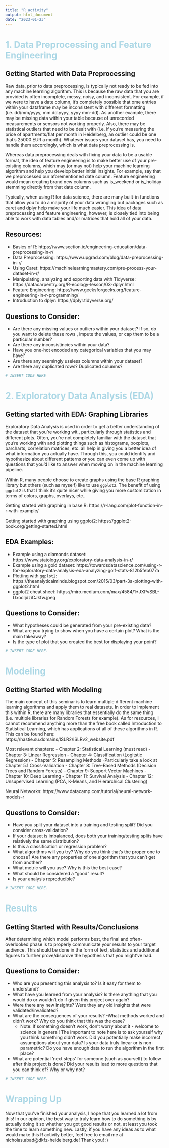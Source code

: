 ```yaml
---
title: "R_activity"
output: html_document
date: "2023-01-23"
---
```

# <font color = "lightblue">1. Data Preprocessing and Feature Engineering</font>

## Getting Started with Data Preprocessing

Raw data, prior to data preprocessing, is typically not ready to be fed into any machine learning algorithm. This is because the raw data that you are provided is often incomplete, messy, noisy, and inconsistent. For example, if we were to have a date column, it's completely possible that ome entries within your dataframe may be inconsistent with different formatting (i.e. dd/mm/yyyy, mm.dd.yyyy, yyyy mm-dd). As another example, there may be missing data within your table because of unrecorded measurements or sensors not working properly. Also, there may be statistical outliers that need to be dealt with (i.e. if you're measuring the price of apartments/flat per month in Heidelberg, an outlier could be one that's 25000 EUR a month). Whatever issues your dataset has, you need to handle them accordingly, which is what data preprocessing is.

Whereas data preprocessing deals with fixing your data to be a usable format, the idea of feature engineering is to make better use of your pre-existing columns, which may (or may not) help your machine learning algorithm and help you develop better initial insights. For example, say that we preprocessed our aforementioned date column. Feature engineering would mean creating brand new columns such as is_weekend or is_holiday stemming directly from that date column.

Typically, when using R for data science, there are many built-in functions that allow you to do a majority of your data wrangling but packages such as caret and dplyr help make your life much easier. This idea of data preprocessing and feature engineering, however, is closely tied into being able to work with data tables and/or matrices that hold all of your data.

## Resources:
- Basics of R: https://www.section.io/engineering-education/data-preprocessing-in-r/
- Data Preprocessing: https://www.upgrad.com/blog/data-preprocessing-in-r/
- Using Caret: https://machinelearningmastery.com/pre-process-your-dataset-in-r/
- Manipulating, analyzing and exporting data with Tidyverse: https://datacarpentry.org/R-ecology-lesson/03-dplyr.html
- Feature Engineering: https://www.geeksforgeeks.org/feature-engineering-in-r-programming/
- Introduction to dplyr: https://dplyr.tidyverse.org/

## Questions to Consider:
- Are there any missing values or outliers within your dataset? If so, do you want to delete these rows , impute the values, or cap them to be a particular number?
- Are there any inconsistincies within your data?
- Have you one-hot encoded any categorical variables that you may have?
- Are there any seemingly useless columns within your dataset?
- Are there any duplicated rows? Duplicated columns?

```r
# INSERT CODE HERE
```

# <font color = "lightblue">2. Exploratory Data Analysis (EDA)</font>

## Getting started with EDA: Graphing Libraries
Exploratory Data Analysis is used in order to get a better understanding of the dataset that you're working wit., particularly through statistics and different plots. Often, you're not completely familiar with the dataset that you're working with and plotting things such as histograms, boxplots, barcharts, correlation matrices, etc. all help in giving you a better idea of what information you actually have. Through this, you could identify and hypothesize about different patterns or you can even come up with questions that you'd like to answer when moving on in the machine learning pipeline.

Within R, many people choose to create graphs using the base R graphing library but others (such as myself) like to use `ggplot2`. The benefit of using `ggplot2` is that I think it's quite nicer while giving you more customization in terms of colors, graphs, overlays, etc..

Getting started with graphing in base R: https://r-lang.com/plot-function-in-r-with-example/

Getting started with graphing using ggplot2: https://ggplot2-book.org/getting-started.html

## EDA Examples:
- Example using a diamonds dataset: https://www.statology.org/exploratory-data-analysis-in-r/
- Example using a gold dataset: https://towardsdatascience.com/using-r-for-exploratory-data-analysis-eda-analyzing-golf-stats-812b5feb077a
- Plotting with `ggplot2`: https://theanalyticalminds.blogspot.com/2015/03/part-3a-plotting-with-ggplot2.html
- ggplot2 cheat sheet: https://miro.medium.com/max/4584/1*JXPvSBL-DxocIjdziCJkfw.jpeg

## Questions to Consider:
- What hypotheses could be generated from your pre-existing data?
- What are you trying to show when you have a certain plot? What is the main takeaway?
- Is the type of plot that you created the best for displaying your point?

```r
# INSERT CODE HERE.
```

# <font color = "lightblue">Modeling</font>
## Getting Started with Modeling
The main concept of this seminar is to learn multiple different machine learning algorithms and apply them to real datasets. In order to implement this within R, there are many libraries that essentially do the same thing (i.e. multiple libraries for Random Forests for example). As for resources, I cannot recommend anything more than the free book called Introduction to Statistical Learning, which has applications of all of these algorithms in R. This can be found here: https://hastie.su.domains/ISLR2/ISLRv2_website.pdf

Most relevant chapters:
- Chapter 2: Statistical Learning (must read)
- Chapter 3: Linear Regression
- Chapter 4: Classification (Logitstic Regression)
- Chapter 5: Resampling Methods
    -Particularly take a look at Chapter 5.1 Cross-Validation
- Chapter 8: Tree-Based Methods (Decision Trees and Random Forests)
- Chapter 9: Support Vector Machines
- Chapter 10: Deep Learning
- Chapter 11: Survival Analysis
- Chapter 12: Unsupervised Learning (PCA, K-Means, and Hierarchical Clustering)

Neural Networks: https://www.datacamp.com/tutorial/neural-network-models-r

## Questions to Consider:
- Have you split your dataset into a training and testing split? Did you consider cross-validation?
- If your dataset is imbalanced, does both your training/testing splits have relatively the same distribution?
- Is this a classification or regression problem?
- What algorithms will you try? Why do you think that's the proper one to choose? Are there any properties of one algorithm that you can't get from another?
- What metric will you use? Why is this the best case?
- What should be considered a "good" result?
- Is your analysis reproducible?
```r
# INSERT CODE HERE.
```

# <font color = "lightblue">Results</font>
## Getting Started with Results/Conclusions
After determining which model performs best, the final and often-overlooked phase is to properly communicate your results to your target audience. This should be done in the form of text, statistics and additional figures to further prove/disprove the hypothesis that you might've had.


## Questions to Consider:
- Who are you presenting this analysis to? Is it easy for them to understand?
- What have you learned from your analysis? Is there anything that you would do or wouldn't do if given this project over again?
- Were there any new insights? Were they any old insights that were validated/invalidated?
- What are the consequences of your results?
-What methods worked and didn't work? Why do you think that this was the case?
  - Note: If something doesn't work, don't worry about it - welcome to science in general! The important to note here is to ask yourself why you think something didn't work. Did you potentially make incorrect assumptions about your data? Is your data truly linear or is non-parametric? Do you have enough data to run the algorithm in the first place?
- What are potential 'next steps' for someone (such as yourself) to follow after this project is done? Did your results lead to more questions that you can think of? Why or why not?

```r
# INSERT CODE HERE.
```

# <font color = "lightblue">Wrapping Up</font>
Now that you've finished your analysis, I hope that you learned a lot from this! In our opinion, the best way to truly learn how to do something is by actually doing it so whether you got good results or not, at least you took the time to learn something new. Lastly, if you have any ideas as to what would make this R activity better, feel free to email me at nicholas.abad@dkfz-heidelberg.de! Thank you! :)